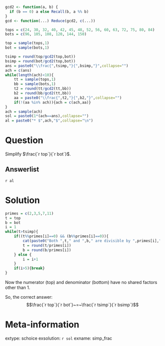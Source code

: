 ```r
gcd2 <- function(a, b) {
  if (b == 0) a else Recall(b, a %% b)
}
gcd <- function(...) Reduce(gcd2, c(...))

tops = c(24, 30, 32, 40, 42, 45, 48, 52, 56, 60, 63, 72, 75, 80, 84)
bots = c(96, 105, 108, 120, 144, 150)

top = sample(tops,1)
bot = sample(bots,1)

tsimp = round(top/gcd2(top,bot))
bsimp = round(bot/gcd2(top,bot))
ans = paste0("\\frac{",tsimp,"}{",bsimp,"}",collapse="")
ach = c(ans)
while(length(ach)<10){
    tt = sample(tops,1)
    bb = sample(bots,1)
    t2 = round(tt/gcd2(tt,bb))
    b2 = round(bb/gcd2(tt,bb))
    aa = paste0("\\frac{",t2,"}{",b2,"}",collapse="")
    if(!(aa %in% ach)){ach = c(ach,aa)}
}
ach = sample(ach)
sol = paste0(1*(ach==ans),collapse="")
al = paste0("* $",ach,"$",collapse="\n")

```

Question
========

Simplify $\frac{`r top`}{`r bot`}$.


Answerlist
--------

`r al`


Solution
========

```r
primes = c(2,3,5,7,11)
t = top
b = bot
i = 1
while(t>tsimp){
    if((t%%primes[i]==0) && (b%%primes[i]==0)){
        cat(paste0("Both ",t," and ",b," are divisible by ",primes[i],". So, divide the top and bottom by ",primes[i],". $$\\frac{",t,"}{",b,"}~=~\\frac{",round(t/primes[i]),"}{",round(b/primes[i]),"}$$"))
        t = round(t/primes[i])
        b = round(b/primes[i])
    } else {
        i = i+1
    }
    if(i>5){break}
}

```

Now the numerator (top) and denominator (bottom) have no shared factors other than 1.

So, the correct answer:
$$\frac{`r top`}{`r bot`}~=~\frac{`r tsimp`}{`r bsimp`}$$


Meta-information
============
extype: schoice
exsolution: `r sol`
exname: simp_frac